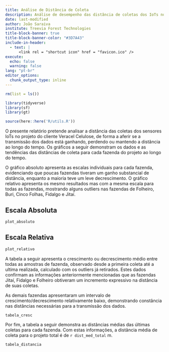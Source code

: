 ```yaml
---
title: Análise de Distância de Coleta
description: Análise de desempenho das distância de coletas dos IoTs no cliente Veracel
date: last-modified
author: João Saraiva
institute: Treevia Forest Technologies
title-block-banner: true
title-block-banner-color: "#3D7A43"
include-in-header: 
  - text: |
      <link rel = "shortcut icon" href = "favicon.ico" />
execute: 
  echo: false
  warning: false
lang: "pt-br"
editor_options: 
  chunk_output_type: inline
---
```


```r
rm(list = ls())

library(tidyverse)
library(sf)
library(gt)

source(here::here('R/utils.R'))
```

O presente relatório pretende analisar a distância das coletas dos sensores IoTs no projeto do cliente Veracel Celulose, de forma a aferir se a transmissão dos dados está ganhando, perdendo ou mantendo a distância ao longo do tempo. Os gráficos a seguir demonstram os dados e as tendências das distâncias de coleta para cada fazenda do projeto ao longo do tempo. 

O gráfico absoluto apresenta as escalas individuais para cada fazenda, evidenciando que poucas fazendas tiveram um ganho substancial de distância, enquanto a maioria teve um leve decrescimento. O gráfico relativo apresenta os mesmo resultados mas com a mesma escala para todas as fazendas, mostrando alguns outliers nas fazendas de Folheiro, Buri, Cinco Folhas, Fidalgo e Jitaí. 

::: {.panel-tabset}
## Escala Absoluta
```r
plot_absoluto
```

## Escala Relativa
```r
plot_relativo
```
:::

A tabela a seguir apresenta o crescimento ou decrescimento médio entre todas as amostras de fazenda, observado desde a primeira coleta até a ultima realizada, calculado com os outliers já retirados. Estes dados confirmam as informações anteriormente mencionadas que as fazendas Jitaí, Fidalgo e Folheiro obtiveram um incremento expressivo na distância de suas coletas.

As demais fazendas apresentaram um intervalo de crescimento/decrescimento relativamente baixo, demonstrando constância nas distâncias necessárias para a transmissão dos dados.

```r
tabela_cresc
```

Por fim, a tabela a seguir demonstra as distâncias médias das últimas coletas para cada fazenda. Com estas informações, a distância média de coleta para o projeto total é de `r dist_med_total` m.

```r
tabela_distancia
```

